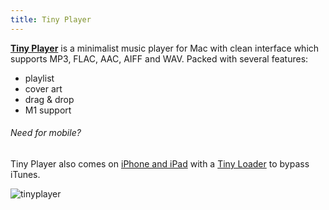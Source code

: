 ```yaml
---
title: Tiny Player
---
```


[**Tiny Player**](https://www.catnapgames.com/tiny-player-for-mac/) is a minimalist music player for Mac with clean interface which supports MP3, FLAC, AAC, AIFF and WAV. Packed with several features:

- playlist
- cover art
- drag & drop
- M1 support

###### Need for mobile?

Tiny Player also comes on [iPhone and
iPad](https://www.catnapgames.com/tiny-player/) with a [Tiny
Loader](https://www.catnapgames.com/tiny-loader/) to bypass iTunes.

![tinyplayer](/tinyplayer.png)
